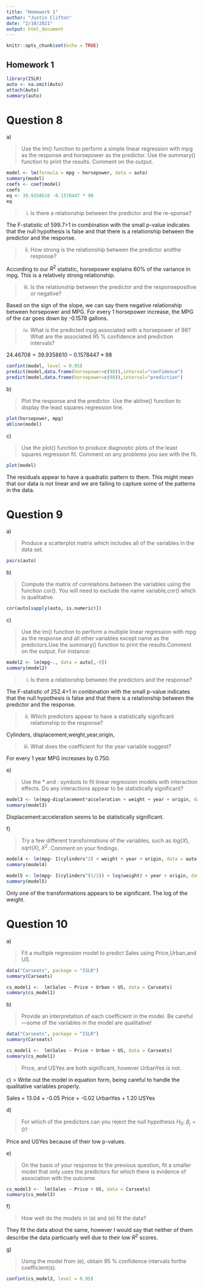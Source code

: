 ```yaml
---
title: "Homework 1"
author: "Justin Clifton"
date: "2/10/2021"
output: html_document
---
```


```r
knitr::opts_chunk$set(echo = TRUE)
```

## Homework 1


```r
library(ISLR)
auto <- na.omit(Auto)
attach(Auto)
summary(auto)
```
# Question 8 

a\)

>Use the lm() function to perform a simple linear regression with mpg as the response and horsepower as the predictor. Use the summary() function to print the results. Comment on the output. 

```r
model <- lm(formula = mpg ~ horsepower, data = auto)
summary(model)
coefs <- coef(model)
coefs
eq <- 39.9358610 -0.1578447 * 98
eq
```


> i. Is there a relationship between the predictor and the re-sponse?

The F-statistic of 599.7>1 in combination with the small p-value indicates that the null hypothesis is false and that there is a relationship between the predictor and the response. 

> ii. How strong is the relationship between the predictor andthe response?


According to our $R^2$ statistic, horsepower explains $60\%$ of the variance in mpg. This is a relatively strong relationship.

> iii. Is the relationship between the predictor and the responsepositive or negative?

Based on the sign of the slope, we can say there negative relationship between horsepower and MPG. For every 1 horsepower increase, the MPG of the car goes down by -0.1578 gallons.

> iv. What is the predicted mpg associated with a horsepower of 98? What are the associated 95 % confidence and prediction intervals?

$24.46708 = 39.9358610 -0.1578447 * 98$

```r
confint(model, level = 0.95)
predict(model,data.frame(horsepower=c(98)),interval="confidence")
predict(model,data.frame(horsepower=c(98)),interval="prediction")
```

b\)

> Plot the response and the predictor. Use the abline() function to display the least squares regression line.

```r
plot(horsepower, mpg)
abline(model)
```

c\)

> Use the plot() function to produce diagnostic plots of the least squares regression fit. Comment on any problems you see with the fit.

```r
plot(model)
```

The residuals appear to have a quadratic pattern to them. This might mean that our data is not linear and we are failing to capture some of the patterns in the data.

# Question 9

a\)

> Produce a scatterplot matrix which includes all of the variables in the data set.


```r
pairs(auto)
```

b\) 

> Compute the matrix of correlations between the variables using the function cor(). You will need to exclude the name variable,cor() which is qualitative.

```r
cor(auto[sapply(auto, is.numeric)])
```

c\) 

> Use the lm() function to perform a multiple linear regression with mpg as the response and all other variables except name as the predictors.Use the summary() function to print the results.Comment on the output. For instance:

```r

model2 <- lm(mpg~., data = auto[,-9])
summary(model2)
```

> i. Is there a relationship between the predictors and the response?

The F-statistic of 252.4>1 in combination with the small p-value indicates that the null hypothesis is false and that there is a relationship between the predictor and the response. 

> ii. Which predictors appear to have a statistically significant relationship to the response?

Cylinders, displacement,weight,year,origin,

> iii. What does the coefficient for the year variable suggest?

For every 1 year MPG increases by 0.750. 

e\)

>Use the * and : symbols to fit linear regression models with interaction effects. Do any interactions appear to be statistically significant?

```r
model3 <- lm(mpg~displacement*acceleration + weight + year + origin, data = auto[,-9])
summary(model3)
```

Displacement:acceleration seems to be statistically significant.

f\) 

> Try a few different transformations of the variables, such as $log(X), sqrt(X), X^2$. Comment on your findings.

```r
model4 <- lm(mpg~ I(cylinders^2) + weight + year + origin, data = auto[,-9])
summary(model4)

model5 <- lm(mpg~ I(cylinders^(1/2)) + log(weight) + year + origin, data = auto[,-9])
summary(model5)


```

Only one of the transformations appears to be significant. The log of the weight. 

# Question 10

a\)

> Fit a multiple regression model to predict Sales using Price,Urban,and US.

```r
data("Carseats", package = "ISLR")
summary(Carseats)

cs_model1 <-  lm(Sales ~ Price + Urban + US, data = Carseats)
summary(cs_model1)
```

b\)

> Provide an interpretation of each coefficient in the model. Be careful—some of the variables in the model are qualitative!

```r
data("Carseats", package = "ISLR")
summary(Carseats)

cs_model1 <-  lm(Sales ~ Price + Urban + US, data = Carseats)
summary(cs_model1)
```

> Price, and USYes are both significant, however UrbanYes is not. 

c\)
> Write out the model in equation form, being careful to handle the qualitative variables properly.

Sales = 13.04 + -0.05 Price + -0.02 UrbanYes + 1.20 USYes

d\) 

>For which of the predictors can you reject the null hypothesis $H_0$: $β_j=0$?

Price and USYes because of their low p-values.

e\)

> On the basis of your response to the previous question, fit a smaller model that only uses the predictors for which there is evidence of association with the outcome.

```r

cs_model3 <-  lm(Sales ~ Price + US, data = Carseats)
summary(cs_model3)
```

f\)

>How well do the models in (a) and (e) fit the data?

They fit the data about the same, however I would say that neither of them describe the data particuarly well due to their low $R^2$ scores. 

g\)

> Using the model from (e), obtain 95 % confidence intervals forthe coefficient(s).

```r
confint(cs_model3, level = 0.95)
```


